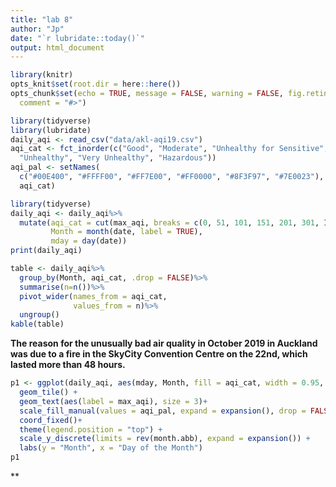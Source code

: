 ```yaml
---
title: "lab 8"
author: "Jp"
date: "`r lubridate::today()`"
output: html_document
---
```


```r
library(knitr)
opts_knit$set(root.dir = here::here())
opts_chunk$set(echo = TRUE, message = FALSE, warning = FALSE, fig.retina = 3,
  comment = "#>")
```

```r
library(tidyverse)
library(lubridate)
daily_aqi <- read_csv("data/akl-aqi19.csv")
aqi_cat <- fct_inorder(c("Good", "Moderate", "Unhealthy for Sensitive",
  "Unhealthy", "Very Unhealthy", "Hazardous"))
aqi_pal <- setNames(
  c("#00E400", "#FFFF00", "#FF7E00", "#FF0000", "#8F3F97", "#7E0023"),
  aqi_cat)
```

```r
library(tidyverse)
daily_aqi <- daily_aqi%>%
  mutate(aqi_cat = cut(max_aqi, breaks = c(0, 51, 101, 151, 201, 301, Inf), labels = aqi_cat, include.lowest = TRUE),
         Month = month(date, label = TRUE),
         mday = day(date))
print(daily_aqi)

```
```r
table <- daily_aqi%>%
  group_by(Month, aqi_cat, .drop = FALSE)%>%
  summarise(n=n())%>%
  pivot_wider(names_from = aqi_cat,
              values_from = n)%>%
  ungroup()
kable(table)
```
**The reason for the unusually bad air quality in October 2019 in Auckland was due to a fire in the SkyCity Convention Centre on the 22nd, which lasted more than 48 hours.**
```r
p1 <- ggplot(daily_aqi, aes(mday, Month, fill = aqi_cat, width = 0.95, height = 0.95, Layer = 1))+
  geom_tile() +
  geom_text(aes(label = max_aqi), size = 3)+
  scale_fill_manual(values = aqi_pal, expand = expansion(), drop = FALSE, name = "AQI") +
  coord_fixed()+
  theme(legend.position = "top") +
  scale_y_discrete(limits = rev(month.abb), expand = expansion()) + 
  labs(y = "Month", x = "Day of the Month")
p1
```
**
